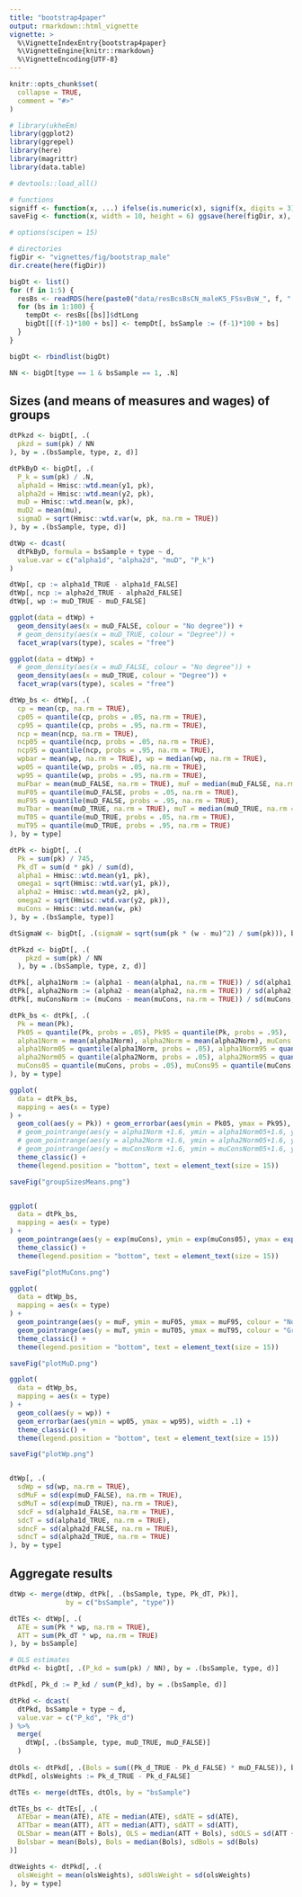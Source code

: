 ```yaml
---
title: "bootstrap4paper"
output: rmarkdown::html_vignette
vignette: >
  %\VignetteIndexEntry{bootstrap4paper}
  %\VignetteEngine{knitr::rmarkdown}
  %\VignetteEncoding{UTF-8}
---
```


```r
knitr::opts_chunk$set(
  collapse = TRUE,
  comment = "#>"
)
```

```r
# library(ukheEm)
library(ggplot2)
library(ggrepel)
library(here)
library(magrittr)
library(data.table)

# devtools::load_all()

# functions
signiff <- function(x, ...) ifelse(is.numeric(x), signif(x, digits = 3), x)
saveFig <- function(x, width = 10, height = 6) ggsave(here(figDir, x), width = width, height = height)

# options(scipen = 15)

# directories
figDir <- "vignettes/fig/bootstrap_male"
dir.create(here(figDir))

```


```r

bigDt <- list()
for (f in 1:5) {
  resBs <- readRDS(here(paste0("data/resBcsBsCN_maleK5_FSsvBsW_", f, ".rds")))
  for (bs in 1:100) {
    tempDt <- resBs[[bs]]$dtLong
    bigDt[[(f-1)*100 + bs]] <- tempDt[, bsSample := (f-1)*100 + bs]
  }
}

bigDt <- rbindlist(bigDt)

NN <- bigDt[type == 1 & bsSample == 1, .N]

```

## Sizes (and means of measures and wages) of groups

```r

dtPkzd <- bigDt[, .(
  pkzd = sum(pk) / NN
), by = .(bsSample, type, z, d)]

dtPkByD <- bigDt[, .(
  P_k = sum(pk) / .N,
  alpha1d = Hmisc::wtd.mean(y1, pk),
  alpha2d = Hmisc::wtd.mean(y2, pk),
  muD = Hmisc::wtd.mean(w, pk),
  muD2 = mean(mu),
  sigmaD = sqrt(Hmisc::wtd.var(w, pk, na.rm = TRUE))
), by = .(bsSample, type, d)]

dtWp <- dcast(
  dtPkByD, formula = bsSample + type ~ d, 
  value.var = c("alpha1d", "alpha2d", "muD", "P_k")
)

dtWp[, cp := alpha1d_TRUE - alpha1d_FALSE]
dtWp[, ncp := alpha2d_TRUE - alpha2d_FALSE]
dtWp[, wp := muD_TRUE - muD_FALSE]

ggplot(data = dtWp) +
  geom_density(aes(x = muD_FALSE, colour = "No degree")) +
  # geom_density(aes(x = muD_TRUE, colour = "Degree")) +
  facet_wrap(vars(type), scales = "free")

ggplot(data = dtWp) +
  # geom_density(aes(x = muD_FALSE, colour = "No degree")) +
  geom_density(aes(x = muD_TRUE, colour = "Degree")) +
  facet_wrap(vars(type), scales = "free")

dtWp_bs <- dtWp[, .(
  cp = mean(cp, na.rm = TRUE), 
  cp05 = quantile(cp, probs = .05, na.rm = TRUE), 
  cp95 = quantile(cp, probs = .95, na.rm = TRUE),
  ncp = mean(ncp, na.rm = TRUE), 
  ncp05 = quantile(ncp, probs = .05, na.rm = TRUE), 
  ncp95 = quantile(ncp, probs = .95, na.rm = TRUE),
  wpbar = mean(wp, na.rm = TRUE), wp = median(wp, na.rm = TRUE),
  wp05 = quantile(wp, probs = .05, na.rm = TRUE), 
  wp95 = quantile(wp, probs = .95, na.rm = TRUE),
  muFbar = mean(muD_FALSE, na.rm = TRUE), muF = median(muD_FALSE, na.rm = TRUE), 
  muF05 = quantile(muD_FALSE, probs = .05, na.rm = TRUE), 
  muF95 = quantile(muD_FALSE, probs = .95, na.rm = TRUE),
  muTbar = mean(muD_TRUE, na.rm = TRUE), muT = median(muD_TRUE, na.rm = TRUE), 
  muT05 = quantile(muD_TRUE, probs = .05, na.rm = TRUE), 
  muT95 = quantile(muD_TRUE, probs = .95, na.rm = TRUE)
), by = type]

dtPk <- bigDt[, .(
  Pk = sum(pk) / 745,
  Pk_dT = sum(d * pk) / sum(d),
  alpha1 = Hmisc::wtd.mean(y1, pk),
  omega1 = sqrt(Hmisc::wtd.var(y1, pk)),
  alpha2 = Hmisc::wtd.mean(y2, pk),
  omega2 = sqrt(Hmisc::wtd.var(y2, pk)),
  muCons = Hmisc::wtd.mean(w, pk)
), by = .(bsSample, type)]

dtSigmaW <- bigDt[, .(sigmaW = sqrt(sum(pk * (w - mu)^2) / sum(pk))), by = .(bsSample, d)]

dtPkzd <- bigDt[, .(
    pkzd = sum(pk) / NN
  ), by = .(bsSample, type, z, d)]

dtPk[, alpha1Norm := (alpha1 - mean(alpha1, na.rm = TRUE)) / sd(alpha1, na.rm = TRUE)]
dtPk[, alpha2Norm := (alpha2 - mean(alpha2, na.rm = TRUE)) / sd(alpha2, na.rm = TRUE)]
dtPk[, muConsNorm := (muCons - mean(muCons, na.rm = TRUE)) / sd(muCons, na.rm = TRUE)]

dtPk_bs <- dtPk[, .(
  Pk = mean(Pk), 
  Pk05 = quantile(Pk, probs = .05), Pk95 = quantile(Pk, probs = .95),
  alpha1Norm = mean(alpha1Norm), alpha2Norm = mean(alpha2Norm), muCons = mean(muCons),
  alpha1Norm05 = quantile(alpha1Norm, probs = .05), alpha1Norm95 = quantile(alpha1Norm, probs = .95),
  alpha2Norm05 = quantile(alpha2Norm, probs = .05), alpha2Norm95 = quantile(alpha2Norm, probs = .95),
  muCons05 = quantile(muCons, probs = .05), muCons95 = quantile(muCons, probs = .95)
), by = type]

ggplot(
  data = dtPk_bs,
  mapping = aes(x = type)
) +
  geom_col(aes(y = Pk)) + geom_errorbar(aes(ymin = Pk05, ymax = Pk95), width = .1) +
  # geom_pointrange(aes(y = alpha1Norm +1.6, ymin = alpha1Norm05+1.6, ymax = alpha1Norm95+1.6, colour = "Cog")) +
  # geom_pointrange(aes(y = alpha2Norm +1.6, ymin = alpha2Norm05+1.6, ymax = alpha2Norm95+1.6, colour = "Noncog")) +
  # geom_pointrange(aes(y = muConsNorm +1.6, ymin = muConsNorm05+1.6, ymax = muConsNorm95+1.6, colour = "Wage")) +
  theme_classic() +
  theme(legend.position = "bottom", text = element_text(size = 15))

saveFig("groupSizesMeans.png")


ggplot(
  data = dtPk_bs,
  mapping = aes(x = type)
) +
  geom_pointrange(aes(y = exp(muCons), ymin = exp(muCons05), ymax = exp(muCons95), colour = "Wage")) +
  theme_classic() +
  theme(legend.position = "bottom", text = element_text(size = 15))

saveFig("plotMuCons.png")

ggplot(
  data = dtWp_bs,
  mapping = aes(x = type)
) +
  geom_pointrange(aes(y = muF, ymin = muF05, ymax = muF95, colour = "Non-graduate")) +
  geom_pointrange(aes(y = muT, ymin = muT05, ymax = muT95, colour = "Graduate")) +
  theme_classic() +
  theme(legend.position = "bottom", text = element_text(size = 15))

saveFig("plotMuD.png")

ggplot(
  data = dtWp_bs,
  mapping = aes(x = type)
) +
  geom_col(aes(y = wp)) + 
  geom_errorbar(aes(ymin = wp05, ymax = wp95), width = .1) +
  theme_classic() +
  theme(legend.position = "bottom", text = element_text(size = 15))

saveFig("plotWp.png")


dtWp[, .(
  sdWp = sd(wp, na.rm = TRUE),
  sdMuF = sd(exp(muD_FALSE), na.rm = TRUE),
  sdMuT = sd(exp(muD_TRUE), na.rm = TRUE),
  sdcF = sd(alpha1d_FALSE, na.rm = TRUE),
  sdcT = sd(alpha1d_TRUE, na.rm = TRUE),
  sdncF = sd(alpha2d_FALSE, na.rm = TRUE),
  sdncT = sd(alpha2d_TRUE, na.rm = TRUE)
), by = type]

```

## Aggregate results

```r

dtWp <- merge(dtWp, dtPk[, .(bsSample, type, Pk_dT, Pk)], 
              by = c("bsSample", "type"))

dtTEs <- dtWp[, .(
  ATE = sum(Pk * wp, na.rm = TRUE),
  ATT = sum(Pk_dT * wp, na.rm = TRUE)
), by = bsSample]

# OLS estimates
dtPkd <- bigDt[, .(P_kd = sum(pk) / NN), by = .(bsSample, type, d)]

dtPkd[, Pk_d := P_kd / sum(P_kd), by = .(bsSample, d)]

dtPkd <- dcast(
  dtPkd, bsSample + type ~ d,
  value.var = c("P_kd", "Pk_d")
) %>% 
  merge(
    dtWp[, .(bsSample, type, muD_TRUE, muD_FALSE)]
  )
 
dtOls <- dtPkd[, .(Bols = sum((Pk_d_TRUE - Pk_d_FALSE) * muD_FALSE)), by = bsSample]
dtPkd[, olsWeights := Pk_d_TRUE - Pk_d_FALSE]

dtTEs <- merge(dtTEs, dtOls, by = "bsSample")

dtTEs_bs <- dtTEs[, .(
  ATEbar = mean(ATE), ATE = median(ATE), sdATE = sd(ATE),
  ATTbar = mean(ATT), ATT = median(ATT), sdATT = sd(ATT),
  OLSbar = mean(ATT + Bols), OLS = median(ATT + Bols), sdOLS = sd(ATT + Bols),
  Bolsbar = mean(Bols), Bols = median(Bols), sdBols = sd(Bols)
)]

dtWeights <- dtPkd[, .(
  olsWeight = mean(olsWeights), sdOlsWeight = sd(olsWeights)
), by = type]
```


